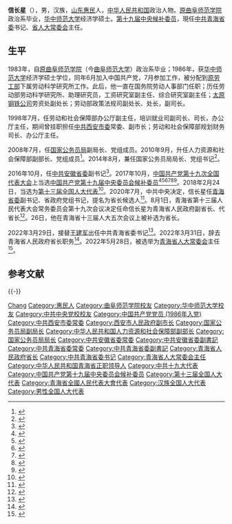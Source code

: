 {{Infobox_officeholder
| name = 信长星
| image name = 
| width = 
| now = {{CPC}}[[中国共产党青海省委员会|青海省委員會]]書記
| 1blankname = 副职
| 1namedata = [[吴晓军|吴晓军]]
| term_start = 2022年3月28日
| term_end = 
| predecessor = [[王建军_(1958年)|王建军]]
| successor = 
|now1 = {{中华人民共和国国徽}} [[青海省|青海省]][[青海省人民代表大会常务委员会|人民代表大会常务委员会]]主任
|term_start1 = 2022年5月28日
|term_end1 = 
|predecessor1 = [[王建军_(1958年)|王建军]] 
|successor1 = 
| now2 = [[青海省人民政府|青海省人民政府]][[青海行政长官列表|省長]]
| term_start2 = 2020年8月1日
| term_end2 = 2022年3月31日
| secretary2 = [[王建军_(1958年)|王建军]]
| predecessor2 = [[刘宁_(1962年)|刘宁]]
| successor2 = [[吴晓军|吴晓军]]
| sex = 男
| different name = 
| party = {{CPC}}
| Native place = [[山东省|山东]][[惠民县|惠民]]
| date of birth = {{Birth year and age|1963|12}}
| place of birth = {{CHN}}[[山东省|山东省]][[惠民专区|惠民专区]][[惠民县|惠民县]]
| date of death = 
| place of death = 
| spouse = 
| relatives = 
| educate = * [[曲阜师范学院|曲阜师范学院]]政治系
* [[华中师范大学|华中师范大学]]经济学硕士
| past = 
| work = 
}}
'''信长星'''（{{bd|1963年|12月||catIdx=Xin信}}），男，汉族，[[山东省|山东]][[惠民县|惠民]]人，[[中华人民共和国|中华人民共和国]]政治人物。[[曲阜师范大学|原曲阜师范学院]]政治系毕业，[[华中师范大学|华中师范大学]]经济学硕士。[[中国共产党第十九届中央委员会候补委员列表|第十九届中央候补委员]]，現任[[中国共产党青海省委员会|中共青海省委]]书记、[[青海省人民代表大会常务委员会|省人大常委会]]主任。

== 生平 ==
1983年，自[[曲阜师范大学|原曲阜师范学院]]（今[[曲阜师范大学|曲阜师范大学]]）政治系毕业；1986年，获[[华中师范大学|华中师范大学]]经济学硕士学位，同年6月加入中国共产党，7月参加工作，被分配到[[中华人民共和国劳动人事部|原劳工部]]下属劳动科学研究所工作。此后，他一直在国务院劳动人事部门任职；历任劳动部劳动科学研究所、助理研究员，工资研究室副主任、综合研究室副主任；[[太原钢铁公司|太原钢铁公司]]劳资处副处长；劳动部政策法规司副处长、处长，副司长。

1998年7月，任劳动和社会保障部办公厅副主任，培训就业司副司长、司长，办公厅主任，期间曾挂职担任[[中共西安市委|中共西安市委]]常委、副市长；劳动和社会保障部规划财务司长、办公厅主任。

2008年7月，任[[国家公务员局|国家公务员局]]副局长、党组成员。2010年9月，升任人力资源和社会保障部副部长、党组成员<ref>{{cite web|title=王光亚任国务院港澳办主任 信长星任人社部副部长|url=http://politics.people.com.cn/GB/101380/12898891.html|accessdate=2013-05-01|publisher=[[人民网|人民网]]|archive-url=https://web.archive.org/web/20160304074651/http://politics.people.com.cn/GB/101380/12898891.html|archive-date=2016-03-04|dead-url=no}}</ref>。2014年8月，兼任国家公务员局局长、党组书记<ref>{{cite web|title=尹蔚民不再兼任国家公务员局局长 由信长星兼任|url=http://news.xinhuanet.com/renshi/2014-09/05/c_126959305.htm|accessdate=2014-09-24|publisher=[[新华网|新华网]]|archive-url=https://web.archive.org/web/20141007170356/http://news.xinhuanet.com/renshi/2014-09/05/c_126959305.htm|archive-date=2014-10-07|dead-url=no}}</ref>。

2016年10月，任[[中国共产党安徽省委员会|中共安徽省委]]副书记<ref>{{cite web|title=人社部副部长、国家公务员局局长信长星任安徽省委副书记(简历)|url=http://district.ce.cn/newarea/sddy/201610/13/t20161013_16709954.shtml|accessdate=2016-10-12|publisher=[[中国经济网|中国经济网]]|archive-url=https://web.archive.org/web/20200201182314/http://district.ce.cn/newarea/sddy/201610/13/t20161013_16709954.shtml|archive-date=2020-02-01|dead-url=no}}</ref>。2017年10月，[[中国共产党第十九次全国代表大会|中国共产党第十九次全国代表大会]]上当选[[中国共产党第十九届中央委员会候补委员列表|中国共产党第十九届中央委员会候补委员]]<ref>{{cite news|title=中国共产党第十九届中央委员会候补委员名单（172名）|url=https://news.gmw.cn/2017-10/25/content_26593954.htm|accessdate=2021-08-18|work=光明日报|agency=光明网|archive-date=2021-08-18|archive-url=https://web.archive.org/web/20210818074600/https://news.gmw.cn/2017-10/25/content_26593954.htm}}</ref><ref>{{cite news|title=十九届中央委员、候补委员、中央纪委委员名单|url=http://news.cri.cn/20171024/f3e85cce-38bb-818d-ce36-bd4c66d0d4c6.html|accessdate=2021-08-18|work=国际在线|agency=国际在线|archive-date=2021-08-18|archive-url=https://web.archive.org/web/20210818074542/http://news.cri.cn/20171024/f3e85cce-38bb-818d-ce36-bd4c66d0d4c6.html}}</ref><ref>{{cite news|title=十九大受权发布：中国共产党第十九届中央委员会候补委员名单|url=http://www.xinhuanet.com//politics/19cpcnc/2017-10/24/c_1121848883.htm|accessdate=2021-08-18|work=新华网|agency=新华网|archive-date=2018-12-09|archive-url=https://web.archive.org/web/20181209124324/http://www.xinhuanet.com//politics/19cpcnc/2017-10/24/c_1121848883.htm}}</ref><ref>{{cite news|title=中国共产党第十九届中央委员会候补委员名单|url=http://guoqing.china.com.cn/zy/2018-03/01/content_50628437.htm|accessdate=2021-08-18|work=中国网|agency=中国网|archive-date=2021-08-18|archive-url=https://web.archive.org/web/20210818074045/http://guoqing.china.com.cn/zy/2018-03/01/content_50628437.htm}}</ref><ref>{{cite news|title=中国共产党第十九届中央委员会候补委员名单|url=http://www.gov.cn/guoqing/2017-10/24/content_5432328.htm|accessdate=2021-08-18|work=中国政府网|agency=中国政府网|archive-date=2020-08-05|archive-url=https://web.archive.org/web/20200805131505/http://www.gov.cn/guoqing/2017-10/24/content_5432328.htm}}</ref><ref>{{cite news|title=中国共产党第十九届中央委员会候补委员名单|url=https://china.huanqiu.com/article/9CaKrnK5yXI|accessdate=2021-08-18|work=环球网|agency=环球网|archive-date=2021-08-18|archive-url=https://web.archive.org/web/20210818074045/https://china.huanqiu.com/article/9CaKrnK5yXI}}</ref>。2018年2月24日，当选为[[第十三届全国人大代表|第十三届全国人大代表]]<ref>{{Cite web|title=（受权发布）中华人民共和国第十三届全国人民代表大会代表名单-中新网|url=http://www.chinanews.com/gn/2018/02-25/8453959.shtml|accessdate=2021-02-13|work=中新网|archive-url=https://web.archive.org/web/20180227031724/http://www.chinanews.com/gn/2018/02-25/8453959.shtml|archive-date=2018-02-27|dead-url=no}}</ref>。2020年7月，中共中央决定，信长星任[[中国共产党青海省委员会|青海省委]]副书记、省政府党组书记，提名为省长候选人<ref>{{cite web|title=安徽省委副书记信长星出任青海省委副书记、省政府党组书记|url=http://news.163.com/20/0731/21/FIT4HPST0001899O.html|accessdate=2020-07-31|date=2020-07-31|website=网易|archive-url=https://web.archive.org/web/20200802080146/http://news.163.com/20/0731/21/FIT4HPST0001899O.html|archive-date=2020-08-02|dead-url=no}}</ref>。8月1日，青海省第十三届人民代表大会常务委员会第十九次会议决定任命信长星为青海省人民政府副省长、代省长<ref>{{cite web|title=信长星任青海省人民政府副省长、代省长|url=https://www.thepaper.cn/newsDetail_forward_8536514|accessdate=2020-08-01|date=2020-08-01|website=澎湃新闻|archive-url=https://web.archive.org/web/20200802080306/https://www.thepaper.cn/newsDetail_forward_8536514|archive-date=2020-08-02|dead-url=no}}</ref>。26日，他在青海省十三届人大五次会议上被补选为省长。

2022年3月29日，接替[[王建军_(1958年)|王建军]]出任中共青海省委书记<ref>{{cite web |title=青海省委主要负责同志职务调整 信长星任青海省委书记 |url=http://www.news.cn/politics/2022-03/29/c_1128513384.htm |website=新华网 |accessdate=2022-03-29 |archive-date=2022-05-14 |archive-url=https://web.archive.org/web/20220514213320/http://www.news.cn/politics/2022-03/29/c_1128513384.htm }}</ref>。2022年3月31日，辞去青海省人民政府省长职务<ref>{{cite web |title=青海省人民代表大会常务委员会关于接受信长星辞去青海省人民政府省长职务的请求的决定 |url=http://qh.news.cn/2022-03/31/c_1128521489.htm |website=新华网 |accessdate=2022-04-04 |archive-date=2022-04-11 |archive-url=https://web.archive.org/web/20220411102445/http://qh.news.cn/2022-03/31/c_1128521489.htm }}</ref>。2022年5月28日，被选举为[[青海省人民代表大会常务委员会|青海省人大常委会]]主任<ref>{{cite web |title=信长星当选青海省人大常委会主任 吴晓军当选青海省省长 |url=http://www.news.cn/politics/2022-05/28/c_1128693143.htm |website=新华网 |accessdate=2022-05-28 |archive-date=2022-05-28 |archive-url=https://web.archive.org/web/20220528131140/http://www.news.cn/politics/2022-05/28/c_1128693143.htm }}</ref>。

== 参考文献 ==
{{reflist}}

{{-}}
{{start box}}
{{s-ppo|cpc}}
{{s-before|[[王建军_(1958年)|王建军]]}}
{{s-title|[[中国共产党青海省委员会|中国共产党青海省委员会]][[省委书记|书记]]|2022年3月－}}
{{s-inc}}
{{s-before|[[李国英_(1963年)|李国英]]}}
{{s-title|[[中国共产党安徽省委员会|中国共产党安徽省委员会]]专职副书记|2016年10月－2020年7月}}
{{s-after|[[程丽华|程丽华]]}}
{{s-gov|prc}}
{{s-before|[[刘宁_(1962年)|刘宁]]}}
{{s-title|[[青海省人民政府|青海省人民政府]]省长|2020年8月－2022年3月}}
{{s-after|[[吴晓军|吴晓军]]}}
{{s-before|[[尹蔚民|尹蔚民]]}}
{{s-title|[[国家公务员局|国家公务员局]]局長|2014年8月－2016年10月}}
{{s-after|[[傅兴国|傅兴国]]}}
{{s-par|prc-lpc}}
{{s-before|[[王建军_(1958年)|王建军]]}}
{{s-title|[[青海省人民代表大会常务委员会|青海省人民代表大会常务委员会]]主任|2022年5月－}}
{{s-inc}}
{{end box}}

{{中华人民共和国省级行政区党务主官}}
{{青海省领导人}}
{{中华人民共和国青海省正职领导人|nocat}}
{{青海行政长官}}

{{Authority control}}

{{DEFAULTSORT:Xin信}}
[[Category:信姓|Chang]]
[[Category:惠民人|Category:惠民人]]
[[Category:曲阜师范学院校友|Category:曲阜师范学院校友]]
[[Category:华中师范大学校友|Category:华中师范大学校友]]
[[Category:中共中央党校校友|Category:中共中央党校校友]]
[[Category:中国共产党党员_(1986年入党)|Category:中国共产党党员 (1986年入党)]]
[[Category:中共西安市委常委|Category:中共西安市委常委]]
[[Category:西安市人民政府副市长|Category:西安市人民政府副市长]]
[[Category:国家公务员局副局长|Category:国家公务员局副局长]]
[[Category:中华人民共和国人力资源和社会保障部副部长|Category:中华人民共和国人力资源和社会保障部副部长]]
[[Category:国家公务员局局长|Category:国家公务员局局长]]
[[Category:中共安徽省委常委|Category:中共安徽省委常委]]
[[Category:中共安徽省委副書記|Category:中共安徽省委副書記]]
[[Category:中共青海省委常委|Category:中共青海省委常委]]
[[Category:中共青海省委副書記|Category:中共青海省委副書記]]
[[Category:青海省人民政府省长|Category:青海省人民政府省长]]
[[Category:中共青海省委书记|Category:中共青海省委书记]]
[[Category:青海省人大常委会主任|Category:青海省人大常委会主任]]
[[Category:中华人民共和国青海省正职领导人|Category:中华人民共和国青海省正职领导人]]
[[Category:中共十九大代表|Category:中共十九大代表]]
[[Category:中国共产党第十九届中央委员会候补委员|Category:中国共产党第十九届中央委员会候补委员]]
[[Category:第十三届全国人大代表|Category:第十三届全国人大代表]]
[[Category:青海省全國人民代表大會代表|Category:青海省全國人民代表大會代表]]
[[Category:汉族全国人大代表|Category:汉族全国人大代表]]
[[Category:男性全国人大代表|Category:男性全国人大代表]]